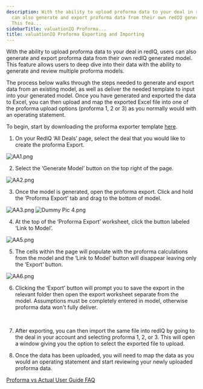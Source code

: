 ```yaml
---
description: With the ability to upload proforma data to your deal in redIQ users
  can also generate and export proforma data from their own redIQ generated model
  This fea...
sidebarTitle: valuationIQ Proforma...
title: valuationIQ Proforma Exporting and Importing
---
```


With the ability to upload proforma data to your deal in redIQ, users can also generate and export proforma data from their own redIQ generated model. This feature allows users to deep dive into their data with the ability to generate and review multiple proforma models.


The process below walks through the steps needed to generate and export data from an existing model, as well as deliver the needed template to input into your generated model. Once you have generated and exported the data to Excel, you can then upload and map the exported Excel file into one of the proforma upload options (proforma 1, 2 or 3) as you normally would with an operating statement.


To begin, start by downloading the proforma exporter template [here](https://multifamily.rediq.com/l/534952/2023-07-27/25qm7f). 



1. On your RedIQ ‘All Deals’ page, select the deal that you would like to create the proforma Export.


<Frame>
  <img src="/images/rediq/0e7885cbae8d95f298adaa6d8821b2f6caada54d.png" alt="AA1.png" />
</Frame>


2. Select the ‘Generate Model’ button on the top right of the page.


<Frame>
  <img src="/images/rediq/fb35432d6c1a0cae52bb0a321a2edf431f9d89b4.png" alt="AA2.png" />
</Frame>


3. Once the model is generated, open the proforma export. Click and hold the ‘Proforma Export’ tab and drag to the bottom of model.


<Frame>
  <img src="/images/rediq/5d0fa4d596ae87cd584dbec7da60e7e02eedc92f.png" alt="AA3.png" />
</Frame>


<Frame>
  <img src="/images/rediq/2f8b160d4699b09c09412ea504f4a002d60d25bf.png" alt="Dummy Pic 4.png" />
</Frame>


4. At the top of the ‘Proforma Export’ worksheet, click the button labeled ‘Link to Model’.


<Frame>
  <img src="/images/rediq/12349d3017ce89736dfaa6ffdd5382e696a622d4.png" alt="AA5.png" />
</Frame>


5. The cells within the page will populate with the proforma calculations from the model and the ‘Link to Model’ button will disappear leaving only the ‘Export’ button.


<Frame>
  <img src="/images/rediq/705a05b4bc4c5bd1e3fb0ff976dcfb84ce1794c7.png" alt="AA6.png" />
</Frame>


6. Clicking the ‘Export’ button will prompt you to save the export in the relevant folder then open the export worksheet separate from the model. Assumptions must be completely entered in model, otherwise proforma data won't fully deliver.   


 


7. After exporting, you can then import the same file into redIQ by going to the deal in your account and selecting proforma 1, 2, or 3. This will open a window giving you the option to select the exported file to upload.


8. Once the data has been uploaded, you will need to map the data as you would an operating statement and start reviewing your newly uploaded proforma data.


[Proforma vs Actual User Guide FAQ](kb://article/zendesk:rediq:15338576096532)